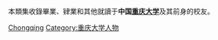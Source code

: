 {{Catnav|頁面分類|人物|校友|大學校友|中國大學校友}}

本類集收錄畢業、肄業和其他就讀于'''中国[[重庆大学|重庆大学]]'''及其前身的校友。

[[Category:重庆高校校友|Chongqing]]
[[Category:重庆大学人物|Category:重庆大学人物]]